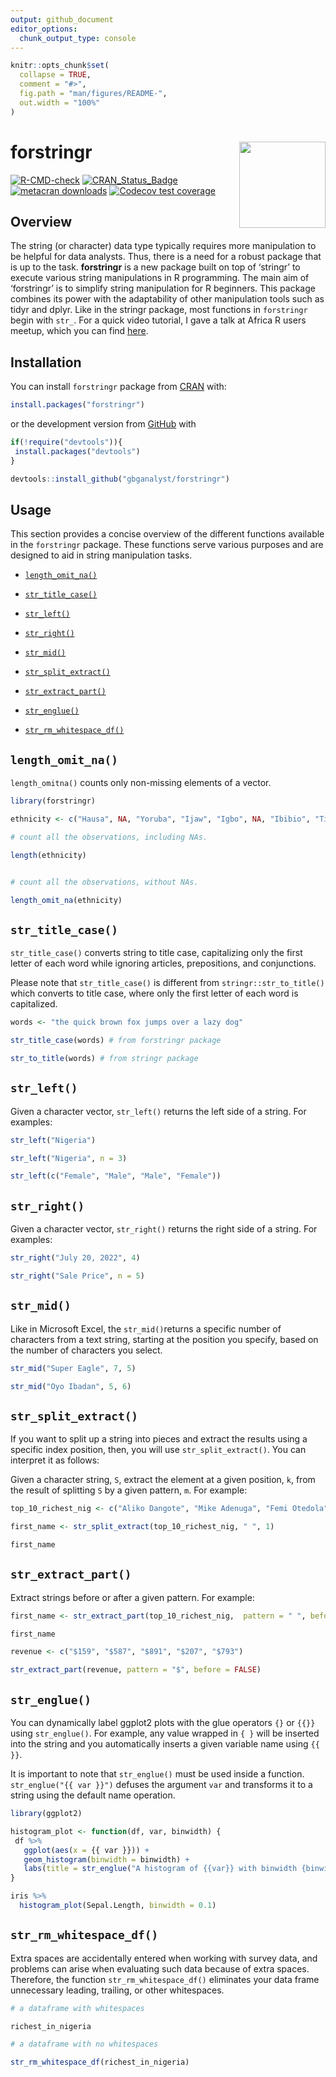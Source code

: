 ```yaml
---
output: github_document
editor_options: 
  chunk_output_type: console
---
```


<!-- README.md is generated from README.Rmd. Please edit that file -->

```r
knitr::opts_chunk$set(
  collapse = TRUE,
  comment = "#>",
  fig.path = "man/figures/README-",
  out.width = "100%"
)
```

# forstringr <a><img src='man/figures/logo.png' align="right" height="138.5" /></a>

<!-- badges: start -->
[![R-CMD-check](https://github.com/gbganalyst/forstringr/actions/workflows/R-CMD-check.yaml/badge.svg)](https://github.com/gbganalyst/forstringr/actions/workflows/R-CMD-check.yaml)
[![CRAN_Status_Badge](https://www.r-pkg.org/badges/version/forstringr)](https://cran.r-project.org/package=forstringr)
[![metacran downloads](https://cranlogs.r-pkg.org/badges/grand-total/forstringr)](https://cran.r-project.org/package=forstringr)
[![Codecov test coverage](https://codecov.io/gh/gbganalyst/forstringr/branch/main/graph/badge.svg)](https://app.codecov.io/gh/gbganalyst/forstringr?branch=main)
<!-- badges: end -->

## Overview

The string (or character) data type typically requires more manipulation to be helpful for data analysts. Thus, there is a need for a robust package that is up to the task. **forstringr** is a new package built on top of 'stringr' to execute various string manipulations in R programming. The main aim of 'forstringr' is to simplify string manipulation for R beginners. This package combines its power with the adaptability of other manipulation tools such as tidyr and dplyr. Like in the stringr package, most functions in `forstringr` begin with `str_`. For a quick video tutorial, I gave a talk at Africa R users meetup, which you can find [here](https://r4africa.org/event/1sept2022).


## Installation

You can install `forstringr` package from [CRAN](https://cran.r-project.org/) with:

```r
install.packages("forstringr")

```

or the development version from [GitHub](https://github.com/) with

``` r
if(!require("devtools")){
 install.packages("devtools")
}

devtools::install_github("gbganalyst/forstringr")
```

## Usage

This section provides a concise overview of the different functions available in the `forstringr` package. These functions serve various purposes and are designed to aid in string manipulation tasks.

- [`length_omit_na()`](#length_omit_na)

- [`str_title_case()`](#str_title_case)

- [`str_left()`](#str_left) 

- [`str_right()`](#str_right) 

- [`str_mid()`](#str_mid) 

- [`str_split_extract()`](#str_split_extract) 

- [`str_extract_part()`](#str_extract_part)

- [`str_englue()`](#str_englue)

- [`str_rm_whitespace_df()`](#str_rm_whitespace_df)


## `length_omit_na()`

`length_omitna()` counts only non-missing elements of a vector.

```r
library(forstringr)

ethnicity <- c("Hausa", NA, "Yoruba", "Ijaw", "Igbo", NA, "Ibibio", "Tiv", "Fulani", "Kanuri", "Others")

# count all the observations, including NAs.

length(ethnicity) 


# count all the observations, without NAs.

length_omit_na(ethnicity)
```

## `str_title_case()` 

`str_title_case()` converts string to title case, capitalizing only the first letter of each word while ignoring articles, prepositions, and conjunctions.

Please note that `str_title_case()` is different from `stringr::str_to_title()` which converts to title case, where only the first letter of each word is capitalized.

```r

words <- "the quick brown fox jumps over a lazy dog"

str_title_case(words) # from forstringr package

str_to_title(words) # from stringr package
```

## `str_left()` 

Given a character vector, `str_left()` returns the left side of a string. For examples:

```r

str_left("Nigeria")

str_left("Nigeria", n = 3)

str_left(c("Female", "Male", "Male", "Female"))
```

## `str_right()` 

Given a character vector, `str_right()` returns the right side of a string. For examples:

```r

str_right("July 20, 2022", 4)

str_right("Sale Price", n = 5)
```

## `str_mid()` 

Like in Microsoft Excel, the `str_mid()`returns a specific number of characters from a text string, starting at the position you specify, based on the number of characters you select.

```r
str_mid("Super Eagle", 7, 5)

str_mid("Oyo Ibadan", 5, 6)
```

## `str_split_extract()` 

If you want to split up a string into pieces and extract the results using a specific index position, then, you will use `str_split_extract()`. You can interpret it as follows:

Given a character string, `S`, extract the element at a given position, `k`, from the result of splitting `S` by a given pattern, `m`. For example:

```r
top_10_richest_nig <- c("Aliko Dangote", "Mike Adenuga", "Femi Otedola", "Arthur Eze", "Abdulsamad Rabiu", "Cletus Ibeto", "Orji Uzor Kalu", "ABC Orjiakor", "Jimoh Ibrahim", "Tony Elumelu")

first_name <- str_split_extract(top_10_richest_nig, " ", 1)

first_name
```

## `str_extract_part()` 

Extract strings before or after a given pattern. For example:

```r
first_name <- str_extract_part(top_10_richest_nig,  pattern = " ", before = TRUE)

first_name

revenue <- c("$159", "$587", "$891", "$207", "$793")

str_extract_part(revenue, pattern = "$", before = FALSE)
```

## `str_englue()` 

You can dynamically label ggplot2 plots with the glue operators `{}` or `{{}}` using `str_englue()`. For example, any value wrapped in `{ }` will be inserted into the string and you automatically inserts a given variable name using `{{ }}`.

It is important to note that `str_englue()` must be used inside a function. `str_englue("{{ var }}")` defuses the argument `var` and transforms it to a string using the default name operation.

```r
library(ggplot2)

histogram_plot <- function(df, var, binwidth) {
 df %>%  
   ggplot(aes(x = {{ var }})) +
   geom_histogram(binwidth = binwidth) +
   labs(title = str_englue("A histogram of {{var}} with binwidth {binwidth}"))
}

iris %>% 
  histogram_plot(Sepal.Length, binwidth = 0.1)
```


## `str_rm_whitespace_df()`

Extra spaces are accidentally entered when working with survey data, and problems can arise when evaluating such data because of extra spaces. Therefore, the function `str_rm_whitespace_df()` eliminates your data frame unnecessary leading, trailing, or other whitespaces.

```r
# a dataframe with whitespaces

richest_in_nigeria
```
```r
# a dataframe with no whitespaces

str_rm_whitespace_df(richest_in_nigeria)
```



